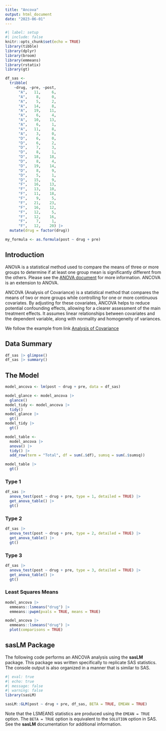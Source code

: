 ```yaml
---
title: "Ancova"
output: html_document
date: "2023-06-01"
---
```


```r
#| label: setup
#| include: false
knitr::opts_chunk$set(echo = TRUE)
library(tibble)
library(dplyr)
library(broom)
library(emmeans)
library(rstatix)
library(gt)

df_sas <-
  tribble(
    ~drug, ~pre, ~post,
      "A",   11,     6,   
      "A",    8,     0,   
      "A",    5,     2,   
      "A",   14,     8,   
      "A",   19,    11,
      "A",    6,     4,   
      "A",   10,    13,   
      "A",    6,     1,   
      "A",   11,     8,   
      "A",    3,     0,
      "D",    6,     0,   
      "D",    6,     2,   
      "D",    7,     3,   
      "D",    8,     1,   
      "D",   18,    18,
      "D",    8,     4,   
      "D",   19,    14,   
      "D",    8,     9,   
      "D",    5,     1,   
      "D",   15,     9,
      "F",   16,    13,   
      "F",   13,    10,   
      "F",   11,    18,   
      "F",    9,     5,   
      "F",   21,    23,
      "F",   16,    12,   
      "F",   12,     5,   
      "F",   12,    16,   
      "F",    7,     1,   
      "F",   12,    20) |>
  mutate(drug = factor(drug))

my_formula <- as.formula(post ~ drug + pre)
```

## Introduction

ANOVA is a statistical method used to compare the means of three or more groups to determine if at least one group mean is significantly different from the others. Please see the [ANOVA document](anova.qmd) for more information. ANCOVA is an extension to ANOVA.

ANCOVA (Analysis of Covariance) is a statistical method that compares the means of two or more groups while controlling for one or more continuous covariates. By adjusting for these covariates, ANCOVA helps to reduce potential confounding effects, allowing for a clearer assessment of the main treatment effects. It assumes linear relationships between covariates and the dependent variable, along with normality and homogeneity of variances.

We follow the example from link [Analysis of Covariance](https://documentation.sas.com/doc/en/pgmsascdc/9.4_3.4/statug/statug_glm_examples04.htm)

## Data Summary

```r
df_sas |> glimpse()
df_sas |> summary()
```

## The Model

```r
model_ancova <- lm(post ~ drug + pre, data = df_sas)

model_glance <- model_ancova |>
  glance()
model_tidy <- model_ancova |>
  tidy()
model_glance |>
  gt()
model_tidy |>
  gt()
```

```r
model_table <-
  model_ancova |>
  anova() |>
  tidy() |>
  add_row(term = "Total", df = sum(.$df), sumsq = sum(.$sumsq))

model_table |>
  gt()
```

### Type 1

```r
df_sas |>
  anova_test(post ~ drug + pre, type = 1, detailed = TRUE) |>
  get_anova_table() |>
  gt()
```

### Type 2

```r
df_sas |>
  anova_test(post ~ drug + pre, type = 2, detailed = TRUE) |>
  get_anova_table() |>
  gt()
```

### Type 3

```r
df_sas |>
  anova_test(post ~ drug + pre, type = 3, detailed = TRUE) |>
  get_anova_table() |>
  gt()
```

### Least Squares Means

```r
model_ancova |>
  emmeans::lsmeans("drug") |>
  emmeans::pwpm(pvals = TRUE, means = TRUE)

model_ancova |>
  emmeans::lsmeans("drug") |>
  plot(comparisons = TRUE)
```

## sasLM Package

The following code performs an ANCOVA analysis using the **sasLM** package. This package was written specifically to replicate SAS statistics. The console output is also organized in a manner that is similar to SAS.

```r
#| eval: true
#| echo: true
#| message: false
#| warning: false
library(sasLM)

sasLM::GLM(post ~ drug + pre, df_sas, BETA = TRUE, EMEAN = TRUE)

```

Note that the LSMEANS statistics are produced using the `EMEAN = TRUE` option. The `BETA = TRUE` option is equivalent to the `SOLUTION` option in SAS. See the **sasLM** documentation for additional information.
